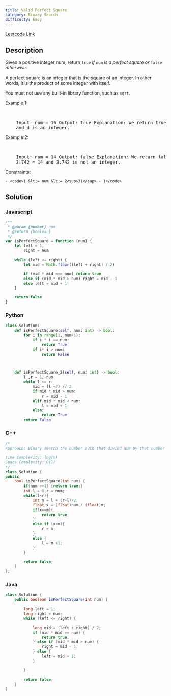 ```yaml
---
title: Valid Perfect Square
category: Binary Search
difficulty: Easy
---
```


<Callout>

[Leetcode Link](https://leetcode.com/problems/valid-perfect-square)

</Callout>

## Description

Given a positive integer num, return <code>true</code> _if_ <code>num</code> _is a perfect square or_ <code>false</code> _otherwise_.

A perfect square is an integer that is the square of an integer. In other words, it is the product of some integer with itself.

You must not use any built-in library function, such as <code>sqrt</code>.

Example 1:

<br />

<pre className="overflow-x-auto">
	Input: num = 16 Output: true Explanation: We return true because 4 * 4 = 16
	and 4 is an integer.
</pre>

Example 2:

<br />

<pre className="overflow-x-auto">
	Input: num = 14 Output: false Explanation: We return false because 3.742 *
	3.742 = 14 and 3.742 is not an integer.
</pre>

Constraints:

    - <code>1 &lt;= num &lt;= 2<sup>31</sup> - 1</code>

## Solution

### Javascript

```javascript
/**
 * @param {number} num
 * @return {boolean}
 */
var isPerfectSquare = function (num) {
	let left = 1,
		right = num

	while (left <= right) {
		let mid = Math.floor((left + right) / 2)

		if (mid * mid === num) return true
		else if (mid * mid > num) right = mid - 1
		else left = mid + 1
	}

	return false
}
```

### Python

```python
class Solution:
    def isPerfectSquare(self, num: int) -> bool:
        for i in range(1, num+1):
            if i * i == num:
                return True
            if i* i > num:
                return False



    def isPerfectSquare_2(self, num: int) -> bool:
        l ,r = 1, num
        while l <= r:
            mid = (l +r) // 2
            if mid * mid > num:
                r = mid - 1
            elif mid * mid < num:
                l = mid + 1
            else:
                return True
        return False

```

### C++

```cpp
/*
Approach: Binary search the number such that divind num by that number gives the number itself

Time Complexity: log(n)
Space Complexity: O(1)
*/
class Solution {
public:
    bool isPerfectSquare(int num) {
        if(num ==1) {return true;}
        int l = 0,r = num;
        while(l<r){
            int m = l + (r-l)/2;
            float x = (float)num / (float)m;
            if(x==m){
                return true;
            }
            else if (x<m){
                r = m;
            }
            else {
                l = m +1;
            }
        }

        return false;
    }
};
```

### Java

```java
class Solution {
    public boolean isPerfectSquare(int num) {

        long left = 1;
        long right = num;
        while (left <= right) {

            long mid = (left + right) / 2;
            if (mid * mid == num) {
                return true;
            } else if (mid * mid > num) {
                right = mid - 1;
            } else {
                left = mid + 1;
            }

        }

        return false;
    }
}
```
